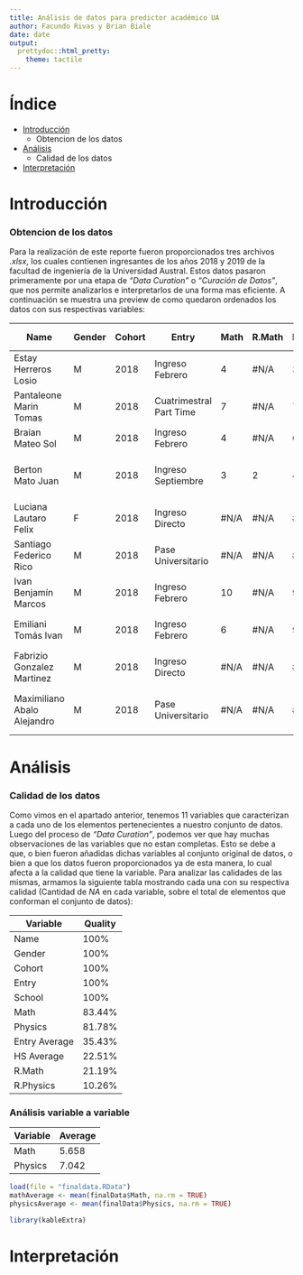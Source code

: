 ---
title: Análisis de datos para predictor académico UA
author: Facundo Rivas y Brian Biale
date: date
output:
  prettydoc::html_pretty:
    theme: tactile
---

# Índice {#Indice .unnumbered}
* [Introducción](#Indice)
  * Obtencion de los datos
* [Análisis](#Analisis)
  * Calidad de los datos
* [Interpretación](#Interpretacion)


# Introducción {#Introduccion .unnumbered}
### Obtencion de los datos
Para la realización de este reporte fueron proporcionados tres archivos *.xlsx*, los cuales contienen ingresantes de los años 2018 y 2019 de la facultad de ingeniería de la Universidad Austral. Estos datos pasaron primeramente por una etapa de *"Data Curation"* o *"Curación de Datos"*, que nos permite analizarlos e interpretarlos de una forma mas eficiente. A continuación se muestra una preview de como quedaron ordenados los datos con sus respectivas variables:


| Name                        | Gender | Cohort | Entry                   | Math | R.Math | Physics | R.Physics | Entry Average | HS Average | School                           |
|-----------------------------|--------|--------|-------------------------|------|--------|---------|-----------|---------------|------------|----------------------------------|
| Estay Herreros Losio        | M      | 2018   | Ingreso Febrero         | 4    | #N/A   | 3       | 4         | #N/A          | #N/A       | Sworn College (Moreno)           |
| Pantaleone Marin Tomas      | M      | 2018   | Cuatrimestral Part Time | 7    | #N/A   | 7       | #N/A      | #N/A          | #N/A       | Instituto San José               |
| Braian Mateo Sol            | M      | 2018   | Ingreso Febrero         | 4    | #N/A   | 6       | #N/A      | 5             | #N/A       | Instituto San José               |
| Berton Mato Juan            | M      | 2018   | Ingreso Septiembre      | 3    | 2      | 4       | #N/A      | #N/A          | #N/A       | Santa Soledad Torres Acosta      |
| Luciana Lautaro Felix       | F      | 2018   | Ingreso Directo         | #N/A | #N/A   | #N/A    | #N/A      | #N/A          | #N/A       | Northlands (Nordelta)            |
| Santiago Federico Rico      | M      | 2018   | Pase Universitario      | #N/A | #N/A   | #N/A    | #N/A      | #N/A          | #N/A       | Bedes Grammar School             |
| Ivan Benjamín Marcos        | M      | 2018   | Ingreso Febrero         | 10   | #N/A   | 9       | #N/A      | #N/A          | #N/A       | Cardenal Pironio                 |
| Emiliani Tomás Ivan         | M      | 2018   | Ingreso Febrero         | 6    | #N/A   | 9       | #N/A      | 7             | #N/A       | Lord Byron School (Peru)         |
| Fabrizio Gonzalez Martinez  | M      | 2018   | Ingreso Directo         | #N/A | #N/A   | #N/A    | #N/A      | #N/A          | #N/A       | Los Molinos                      |
| Maximiliano Abalo Alejandro | M      | 2018   | Pase Universitario      | #N/A | #N/A   | #N/A    | #N/A      | #N/A          | #N/A       | Colegio Peruano Britanico (Peru) |


# Análisis {#Analisis .unnumbered}

### Calidad de los datos
Como vimos en el apartado anterior, tenemos 11 variables que caracterizan a cada uno de los elementos pertenecientes a nuestro conjunto de datos. Luego del proceso de *"Data Curation"*, podemos ver que hay muchas observaciones de las variables que no estan completas. Esto se debe a que, o bien fueron añadidas dichas variables al conjunto original de datos, o bien a que los datos fueron proporcionados ya de esta manera, lo cual afecta a la calidad que tiene la variable. Para analizar las calidades de las mismas, armamos la siguiente tabla mostrando cada una con su respectiva calidad (Cantidad de *NA* en cada variable, sobre el total de elementos que conforman el conjunto de datos):

| Variable      | Quality |
|---------------|---------|
| Name          | 100%    |
| Gender        | 100%    |
| Cohort        | 100%    |
| Entry         | 100%    |
| School        | 100%    |
| Math          | 83.44%  |
| Physics       | 81.78%  |
| Entry Average | 35.43%  |
| HS Average    | 22.51%  |
| R.Math        | 21.19%  |
| R.Physics     | 10.26%  |

### Análisis variable a variable

|  Variable | Average |
|-----------|---------|
| Math      | 5.658   |
| Physics   | 7.042   |



```{r, echo=FALSE}
load(file = "finaldata.RData")
mathAverage <- mean(finalData$Math, na.rm = TRUE)
physicsAverage <- mean(finalData$Physics, na.rm = TRUE)

library(kableExtra)
```
# Interpretación {#Interpretacion .unnumbered} 
